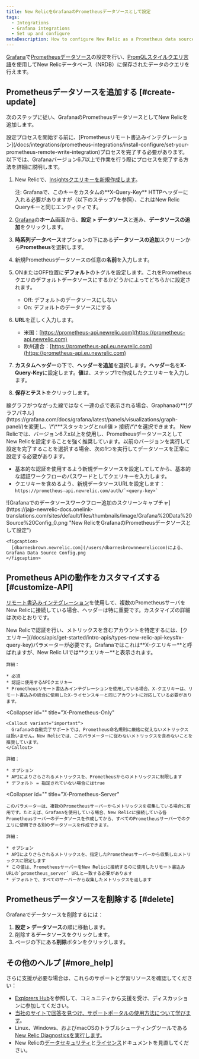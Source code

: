 ```yaml
---
title: New RelicをGrafanaのPrometheusデータソースとして設定
tags:
  - Integrations
  - Grafana integrations
  - Set up and configure
metaDescription: How to configure New Relic as a Prometheus data source for Grafana
---
```


[Grafana](https://grafana.com/login)で[Prometheusデータソース](https://grafana.com/docs/grafana/latest/features/datasources/prometheus/)の設定を行い、[PromQLスタイルクエリ言語](/docs/integrations/prometheus-integrations/view-query-data/supported-promql-features)を使用してNew Relicデータベース（NRDB）に保存されたデータのクエリを行えます。

## Prometheusデータソースを追加する [#create-update]

次のステップに従い、GrafanaのPrometheusデータソースとしてNew Relicを追加します。

<Callout variant="important">
  設定プロセスを開始する前に、[Prometheusリモート書込みインテグレーション](/docs/integrations/prometheus-integrations/install-configure/set-your-prometheus-remote-write-integration)プロセスを完了する必要があります。
</Callout>

<Callout variant="important">
  以下では、Grafanaバージョン6.7以上で作業を行う際にプロセスを完了する方法を詳細に説明します。
</Callout>

1. New Relicで、[Insightsクエリキーを新規作成します](/docs/apis/get-started/intro-apis/types-new-relic-api-keys)。

   <Callout variant="important">
     注: Grafanaで、このキーをカスタムの**X-Query-Key** HTTPヘッダーに入れる必要がありますが（以下のステップ7を参照）、これはNew Relic Queryキーと同じエンティティです。
   </Callout>
2. [Grafana](https://grafana.com/login)の**ホーム**画面から、**設定 > データソース**と進み、**データソースの追加**をクリックします。
3. **時系列データベース**オプションの下にある**データソースの追加**スクリーンから**Prometheus**を選択します。
4. 新規Prometheusデータソースの任意の**名前**を入力します。
5. ONまたはOFF位置に**デフォルト**のトグルを設定します。これをPrometheusクエリのデフォルトデータソースにするかどうかによってどちらかに設定されます。
   * Off: デフォルトのデータソースにしない
   * On: デフォルトのデータソースにする
6. **URL**を正しく入力します。
   * 米国：[https://prometheus-api.newrelic.com](https://prometheus-api.newrelic.com)
   * 欧州連合：[https://prometheus-api.eu.newrelic.com](https://prometheus-api.eu.newrelic.com)
7. **カスタムヘッダー**の下で、**ヘッダーを追加**を選択します。**ヘッダー**名を**X-Query-Key**に設定します。**値**は、ステップ1で作成したクエリキーを入力します。
8. **保存とテスト**をクリックします。

<Callout variant="tip">
  線グラフがつながった線ではなく一連の点で表示される場合、Graphanaの**[グラフパネル](https://grafana.com/docs/grafana/latest/panels/visualizations/graph-panel/)を変更し、\*\***スタッキングとnull値 > 接続\*\*を選択できます。
</Callout>

<Callout variant="important">
  New Relicでは、バージョン6.7.x以上を使用し、PrometheusデータソースとしてNew Relicを設定することを強く推奨しています。以前のバージョンを実行して設定を完了することを選択する場合、次の1つを実行してデータソースを正常に設定する必要があります。

  * 基本的な認証を使用するよう新規データソースを設定してしてから、基本的な認証ワークフローのパスワードとしてクエリキーを入力します。
  * クエリキーを含めるよう、新規データソースURLを設定します：`` https://prometheus-api.newrelic.com/auth/`<query-key>` ``
</Callout>

<CollapserGroup>
  <Collapser
    id=""
    title="サンプル設定の画像"
  >
    ![Grafanaでのデータソースワークフロー追加のスクリーンキャプチャ](https://jajp-newrelic-docs.onelink-translations.com/sites/default/files/thumbnails/image/Grafana%20Data%20Source%20Config_0.png "New RelicをGrafanaのPrometheusデータソースとして設定")

    <figcaption>
      [dbarnesbrown.newrelic.com](/users/dbarnesbrownnewreliccom)による、Grafana Data Source Config.png
    </figcaption>
  </Collapser>
</CollapserGroup>

## Prometheus APIの動作をカスタマイズする [#customize-API]

[リモート書込みインテグレーション](/docs/integrations/prometheus-integrations/install-configure/set-your-prometheus-remote-write-integration)を使用して、複数のPrometheusサーバをNew Relicに接続している場合、ヘッダーは特に重要です。カスタマイズの詳細は次のとおりです。

<CollapserGroup>
  <Collapser
    id=""
    title="X-Query-Key（クエリキー）"
  >
    New Relicで認証を行い、メトリックスを含むアカウントを特定するには、[クエリキー](/docs/apis/get-started/intro-apis/types-new-relic-api-keys#x-query-key)パラメーターが必要です。Grafanaではこれは**X-クエリキー**と呼ばれますが、New Relic UIでは**クエリキー**と表示されます。

    詳細：

    * 必須
    * 認証に使用するAPIクエリキー
    * Prometheusリモート書込みインテグレーションを使用している場合、X-クエリキーは、リモート書込みの統合に使用したX-ライセンスキーと同じアカウントに対応している必要があります。
  </Collapser>

  <Collapser
    id=""
    title="X-Prometheus-Only"
  >
    <Callout variant="important">
      Grafanaの自動完了サポートでは、Prometheus命名規則に厳格に従えないメトリックスは扱いません。New Relicでは、このパラメーターに従わないメトリックスを含めないことを推奨しています。
    </Callout>

    詳細：

    * オプション
    * APIによりさらされるメトリックスを、Prometheusからのメトリックスに制限します
    * デフォルト = 指定されていない場合にはtrue
  </Collapser>

  <Collapser
    id=""
    title="X-Prometheus-Server"
  >
    このパラメーターは、複数のPrometheusサーバーからメトリックスを収集している場合に有用です。たとえば、Grafanaを使用している場合、New Relicに接続している各Prometheusサーバーのデータソースを作成してから、すべてのPrometheusサーバーでのクエリに使用できる別のデータソースを作成できます。

    詳細：

    * オプション
    * APIによりさらされるメトリックスを、指定したPrometheusサーバーから収集したメトリックスに限定します
    * この値は、PrometheusサーバーをNew Relicに接続するのに使用したリモート書込みURLの`prometheus_server` URLと一致する必要があります
    * デフォルトで、すべてのサーバーから収集したメトリックスを返します
  </Collapser>
</CollapserGroup>

## Prometheusデータソースを削除する [#delete]

Grafanaでデータソースを削除するには：

1. **設定 > データソース**の順に移動します。
2. 削除するデータソースをクリックします。
3. ページの下にある**削除**ボタンをクリックします。

## その他のヘルプ [#more_help]

さらに支援が必要な場合は、これらのサポートと学習リソースを確認してください：

* [Explorers Hub](https://discuss.newrelic.com/)を参照して、コミュニティから支援を受け、ディスカッションに参加してください。
* [当社のサイトで回答を見つけ、サポートポータルの使用方法について学びます](/docs/using-new-relic/welcome-new-relic/get-started/find-help-use-support-portal)。
* Linux、Windows、およびmacOSのトラブルシューティングツールである[New Relic Diagnosticsを実行します](/docs/using-new-relic/cross-product-functions/troubleshooting/new-relic-diagnostics)。
* New Relicの[データセキュリティ](/docs/security)と[ライセンス](/docs/licenses)ドキュメントを見直してください。
